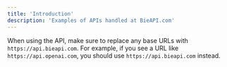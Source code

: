```yaml
---
title: 'Introduction'
description: 'Examples of APIs handled at BieAPI.com'
---
```


<Note>

When using the API, make sure to replace any base URLs with `https://api.bieapi.com`. For example, if you see a URL like `https://api.openai.com`, you should use `https://api.bieapi.com` instead.

</Note>

